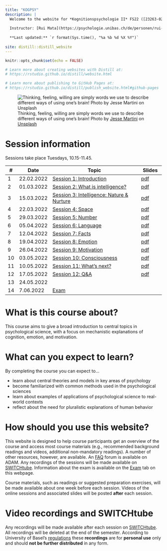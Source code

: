 ```yaml
---
title: "KOGPSY"
description: |
  Welcome to the website for *Kognitionspsychologie II* FS22 ([23263-02](https://vorlesungsverzeichnis.unibas.ch/de/home?id=263194))
  
  Instructor: [Rui Mata](https://psychologie.unibas.ch/de/personen/rui-mata/about-me/), University of Basel
  
  **Last updated:** `r format(Sys.time(), "%a %b %d %X %Y")`
  
site: distill::distill_website
---
```


```r
knitr::opts_chunk$set(echo = FALSE)

# Learn more about creating websites with Distill at:
# https://rstudio.github.io/distill/website.html

# Learn more about publishing to GitHub Pages at:
# https://rstudio.github.io/distill/publish_website.html#github-pages

```

![Thinking, feeling, willing are simply words we use to describe different ways of using one's brain! <span>Photo by <a href="https://unsplash.com/@jessemartini?utm_source=unsplash&amp;utm_medium=referral&amp;utm_content=creditCopyText">Jesse Martini</a> on <a href="https://unsplash.com/s/photos/brain?utm_source=unsplash&amp;utm_medium=referral&amp;utm_content=creditCopyText">Unsplash</a></span>](photos/jesse-martini-Iod3vdjKE1E-unsplash.jpg)

# Session information

Sessions take place Tuesdays, 10.15-11.45. 

::: l-body
| # | Date     | Topic                         | Slides |
|---| ---------|-------------------------------|--------|
| 1 | 22.02.2022 | [Session 1: Introduction](session1.html) | [pdf](https://github.com/matarui/kogpsy/raw/main/docs/presentations/KOGPSY_session1.pdf)|
| 2 | 01.03.2022 | [Session 2: What is intelligence?](session2.html) | [pdf](index.html)|
| 3 | 15.03.2022 | [Session 3: Intelligence: Nature & Nurture](session3.html) | [pdf](index.html)|
| 4 | 22.03.2022 | [Session 4: Space](session4.html) | [pdf](index.html)|
| 5 | 29.03.2022 | [Session 5: Number](session5.html) | [pdf](index.html)|
| 6 | 05.04.2022 | [Session 6: Language](session6.html) | [pdf](index.html)|
| 7 | 12.04.2022 | [Session 7: Facts](session7.html) | [pdf](index.html)|
| 8 | 19.04.2022 | [Session 8: Emotion](session8.html) | [pdf](index.html)|
| 9 | 26.04.2022 | [Session 9: Motivation](session9.html) | [pdf](index.html)|
|10 | 03.05.2022 | [Session 10: Consciousness](session10.html) | [pdf](index.html)|
|11 | 10.05.2022 | [Session 11: What's next?](session11.html) | [pdf](index.html)|
|12 | 17.05.2022 | [Session 12: Q&A](session12.html) | [pdf](index.html)|
|13 | 24.05.2022 | | |
|14 | 7.06.2022 | [Exam](exam.html) | |
:::

# What is this course about?

This course aims to give a broad introduction to central topics in psychological science, with a focus on mechanistic explanations of cognition, emotion, and motivation. 

# What can you expect to learn?

By completing the course you can expect to...

- learn about central theories and models in key areas of psychology
- become familiarized with common methods used in the psychological sciences
- learn about examples of applications of psychological science to real-world contexts
- reflect about the need for pluralistic explanations of human behavior

# How should you use this website?

This website is designed to help course participants get an overview of the course and access most course materials (e.g., recommended background readings and videos, additional non-mandatory readings). A number of other resources, however, are available. An [FAQ](https://adam.unibas.ch/goto_adam_crs_1008695.html) forum is available on ADAM. Any recordings of the sessions will be made available on [SWITCHtube](https://tube.switch.ch/channels/d4bc1931). Information about the exam is available on the [Exam](exam.html) tab on this webpage.  

Course materials, such as readings or suggested preparation exercises, will be made available about one week before each session. Videos of the online sessions and associated slides will be posted **after** each session. 

# Video recordings and SWITCHtube

Any recordings will be made available after each session on [SWITCHtube](https://tube.switch.ch/channels/d4bc1931). All recordings will be deleted at the end of the semester. According to University of Basel's [regulations](https://www.unibas.ch/dam/jcr:9e482656-e333-42ec-bbd3-4639dedd3dc7/R_Ton-Bildaufnahmen_00.pdf) these **recordings** are for **personal use** only and should **not be further distributed** in any form.  
